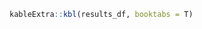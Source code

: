 <!-- TODO: include histograms and grading scale here -->

\newpage
\small

```r
kableExtra::kbl(results_df, booktabs = T)
```
